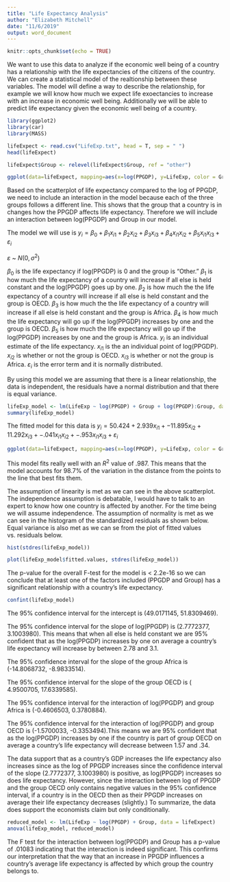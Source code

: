 ```yaml
---
title: "Life Expectancy Analysis"
author: "Elizabeth Mitchell"
date: "11/6/2019"
output: word_document
---
```


```r
knitr::opts_chunk$set(echo = TRUE)
```
We want to use this data to analyze if the economic well being of a country has a relationship with the life expectancies of the citizens of the country. We can create a statistical model of the realtionship between these variables. The model will define a way to describe the relationship, for example we will know how much we expect life exoectancies to increase with an increase in economic well being. Additionally we will be able to predict life expectancy given the economic well being of a country.


```r
library(ggplot2)
library(car)
library(MASS)

lifeExpect <- read.csv("LifeExp.txt", head = T, sep = " ")
head(lifeExpect)

lifeExpect$Group <- relevel(lifeExpect$Group, ref = "other")

ggplot(data=lifeExpect, mapping=aes(x=log(PPGDP), y=LifeExp, color = Group)) + geom_point()
```
Based on the scatterplot of life expectancy compared to the log of PPGDP, we need to include an interaction in the model because each of the three groups follows a different line. This shows that the group that a country is in changes how the PPGDP affects life expectancy. Therefore we will include an interaction between log(PPGDP) and Group in our model.

The model we will use is $y_{i} = \beta_{0} + \beta_{1}x_{i1} + \beta_{2}x_{i2} + \beta_{3}x_{i3} + \beta_{4}x_{i1}x_{i2} + \beta_{5}x_{i1}x_{i3}  +\varepsilon_{i}$ 

$\varepsilon$ ~ $N(0, \sigma^{2})$

$\beta_{0}$ is the life expectancy if log(PPGDP) is 0 and the group is "Other."
$\beta_{1}$ is how much the life expectancy of a country will increase if all else is held constant and the log(PPGDP) goes up by one.
$\beta_{2}$ is how much the the life expectancy of a country will increase if all else is held constant and the group is OECD.
$\beta_{3}$ is how much the the life expectancy of a country will increase if all else is held constant and the group is Africa. 
$\beta_{4}$ is how much the life expectancy will go up if the log(PPGDP) increases by one and the group is OECD.
$\beta_{5}$ is how much the life expectancy will go up if the log(PPGDP) increases by one and the group is Africa.
$y_{i}$ is an individual estimate of the life expectancy.
$x_{i1}$ is the an individual point of log(PPGDP).
$x_{i2}$ is whether or not the group is OECD.
$x_{i3}$ is whether or not the group is Africa.
$\varepsilon_{i}$ is the error term and it is normally distributed.

By using this model we are assuming that there is a linear relationship, the data is independent, the residuals have a normal distribution and that there is equal variance.

```r
lifeExp_model <- lm(LifeExp ~ log(PPGDP) + Group + log(PPGDP):Group, data = lifeExpect)
summary(lifeExp_model)
```
The fitted model for this data is 
$y_{i} = 50.424 + 2.939x_{i1} + -11.895x_{i2} + 11.292x_{i3} + -.041x_{i1}x_{i2} + -.953x_{i1}x_{i3}  +\varepsilon_{i}$

```r
ggplot(data=lifeExpect, mapping=aes(x=log(PPGDP), y=LifeExp, color = Group)) + geom_point() + geom_smooth(method="lm", se=FALSE) 
```

This model fits really well with an $R^{2}$ value of .987. This means that the model accounts for 98.7% of the variation in the distance from the points to the line that best fits them.

The assumption of linearity is met as we can see in the above scatterplot. The independence assumption is debatable, I would have to talk to an expert to know how one country is affected by another. For the time being we will assume independence. The assumption of normality is met as we can see in the histogram of the standardized residuals as shown below. Equal variance is also met as we can se from the plot of fitted values vs. residuals below. 
```r
hist(stdres(lifeExp_model))

plot(lifeExp_model$fitted.values, stdres(lifeExp_model))

```

The p-value for the overall F-test for the model is < 2.2e-16 so we can conclude that at least one of the factors included (PPGDP and Group) has a significant relationship with a country's life expectancy.

```r
confint(lifeExp_model)
```
The 95% confidence interval for the intercept is (49.0171145, 51.8309469).

The 95% confidence interval for the slope of log(PPGDP) is (2.7772377, 3.1003980). This means that when all else is held constant we are 95% confident that as the log(PPGDP) increases by one on average a country's life expectancy will increase by between 2.78 and 3.1.

The 95% confidence interval for the slope of the group Africa is (-14.8068732, -8.9833514).

The 95% confidence interval for the slope of the group OECD is ( 4.9500705, 17.6339585).

The 95% confidence interval for the interaction of log(PPGDP) and group Africa is (-0.4606503, 0.3780884). 

The 95% confidence interval for the interaction of log(PPGDP) and group OECD is (-1.5700033, -0.3353494).This means we are 95% confident that as the log(PPGDP) increases by one if the country is part of group OECD on average a country's life expectancy will decrease between 1.57 and .34. 

The data support that as a country's GDP increases the life expectancy also increases since as the log of PPGDP increases since the confidence interval of the slope (2.7772377, 3.1003980) is positive, as log(PPGDP) increases so does life expectancy. However, since the interaction between log of PPGDP and the group OECD only contains negative values in the 95% confidence interval, if a country is in the OECD then as their PPGDP increases on average their life expectancy decreases (slightly.) To summarize, the data does support the economists claim but only conditionally.

```r
reduced_model <- lm(LifeExp ~ log(PPGDP) + Group, data = lifeExpect)
anova(lifeExp_model, reduced_model)
```

The F test for the interaction between log(PPGDP) and Group has a p-value of .01083 indicating that the interaction is indeed significant. This confirms our interpretation that the way that an increase in PPGDP influences a country's average life expectancy is affected by which group the country belongs to.